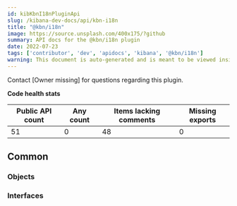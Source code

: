 ```yaml
---
id: kibKbnI18nPluginApi
slug: /kibana-dev-docs/api/kbn-i18n
title: "@kbn/i18n"
image: https://source.unsplash.com/400x175/?github
summary: API docs for the @kbn/i18n plugin
date: 2022-07-23
tags: ['contributor', 'dev', 'apidocs', 'kibana', '@kbn/i18n']
warning: This document is auto-generated and is meant to be viewed inside our experimental, new docs system. Reach out in #docs-engineering for more info.
---
```




Contact [Owner missing] for questions regarding this plugin.

**Code health stats**

| Public API count  | Any count | Items lacking comments | Missing exports |
|-------------------|-----------|------------------------|-----------------|
| 51 | 0 | 48 | 0 |

## Common

### Objects
<DocDefinitionList data={kbnI18nObj.common.objects}/>

### Interfaces
<DocDefinitionList data={kbnI18nObj.common.interfaces}/>

